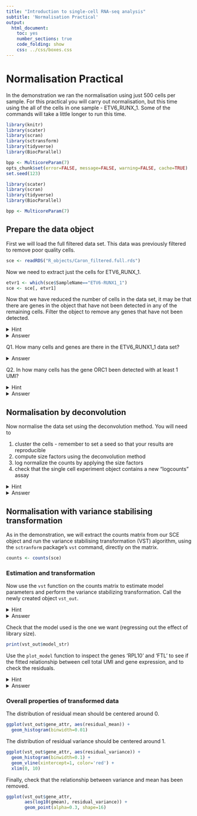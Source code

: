 ```yaml
---
title: "Introduction to single-cell RNA-seq analysis"
subtitle: 'Normalisation Practical'
output:
  html_document:
    toc: yes
    number_sections: true
    code_folding: show 
    css: ../css/boxes.css
---
```


# Normalisation Practical

In the demonstration we ran the normalisation using just 500 cells per sample.
For this practical you will carry out normalisation, but this time using the 
all of the cells in one sample - ETV6_RUNX_1. Some of the commands will take a
little longer to run this time.

```r
library(knitr)
library(scater)
library(scran)
library(sctransform)
library(tidyverse)
library(BiocParallel)

bpp <- MulticoreParam(7)
opts_chunk$set(error=FALSE, message=FALSE, warning=FALSE, cache=TRUE)
set.seed(123)
```

```r
library(scater)
library(scran)
library(tidyverse)
library(BiocParallel)

bpp <- MulticoreParam(7)
```

## Prepare the data object

First we will load the full filtered data set. This data was previously filtered
to remove poor quality cells.

```r
sce <- readRDS("R_objects/Caron_filtered.full.rds")
```

Now we need to extract just the cells for ETV6_RUNX_1.

```r
etvr1 <- which(sce$SampleName=="ETV6-RUNX1_1")
sce <- sce[, etvr1]
```

:::exercise 

Now that we have reduced the number of cells in the data set, it may be that
there are genes in the object that have not been detected in any of the 
remaining cells. Filter the object to remove any genes that have not been 
detected.

<details><summary>Hint</summary>

Any gene that has not been detected will have total UMI count across all cells
of zero. You can use `rowSums` on the `counts` matrix of the single cell object
to determine the total counts for each each gene. Then keep only rows with total
counts greater than 0.

</details>

<details><summary>Answer</summary>

```r
detected_genes <- rowSums(counts(sce)) > 0
sce <- sce[detected_genes,]
```

</details>

Q1. How many cells and genes are there in the ETV6_RUNX1_1 data set?

<details><summary>Answer</summary>

```r
dim(sce)
```

or

```r
sce
```


There are `r ncol(sce)` cells remaining and `r nrow(sce)` genes detected.

</details>

Q2. In how many cells has the gene ORC1 been detected with at least 1 UMI?

<details><summary>Hint</summary>

You will need to search the `rowData` of the single cell experiment 
object to determine which row of the `counts` matrix contains the data for the
gene ORC1. 

You can either use the row name (in this case the Ensembl ID) or the row number
to retrieve the counts for ORC1 from the counts matrix. You can then determine
how many of these are greater than 0.

</details>

<details><summary>Answer</summary>

```r
orc1_row <- which(rowData(sce)$Symbol == "ORC1")
sum(counts(sce)[orc1_row, ] > 0)
```

</details>

:::

## Normalisation by deconvolution

:::exercise 

Now normalise the data set using the deconvolution method. You will need to

1. cluster the cells - remember to set a seed so that your results are
reproducible
2. compute size factors using the deconvolution method  
3. log normalize the counts by applying the size factors  
4. check that the single cell experiment object contains a new "logcounts" assay

<details><summary>Hint</summary>

These are the commands you will need to use for each step:

1. cluster the cells: `quickCluster`
2. compute size factors: `computePooledFactors`
3. log normalize the counts: `logNormCounts`
4. check assay: `assayNames`

</details>

<details><summary>Answer</summary>

### Cluster cells

```r
set.seed(100) 
clust <- quickCluster(sce, BPPARAM = bpp)
```

### Compute size factors

```r
sce <- computePooledFactors(sce,
			 clusters = clust,
			 min.mean = 0.1,
			 BPPARAM = bpp)
```

### Apply size factors

```r
sce <- logNormCounts(sce)
```

### Check assays

```r
assayNames(sce)
```

</details>

:::

## Normalisation with variance stabilising transformation

As in the demonstration, we will extract the counts matrix from our SCE object
and run the variance stabilising transformation (VST) algorithm, using the
`sctranform` package's `vst` command, directly on the matrix.

```r
counts <- counts(sce)
```

### Estimation and transformation

:::exercise 

Now use the `vst` function on the counts matrix to estimate model parameters and
perform the variance stabilizing transformation. Call the newly created object
`vst_out`.

<details><summary>Hint</summary>

You will need to provide 4 arguments:

* `umi` - The matrix of UMI counts with genes as rows and cells as columns  
* `latent_var` - The independent variables to regress out as a character vector
- in this case this should be 'log_umi'
* `return_gene_attr` - set to 'TRUE'
* `return_cell_attr` - set to 'TRUE' 

</details>

<details><summary>Answer</summary>

```r
set.seed(44)
vst_out <- vst(umi = counts,
               latent_var = 'log_umi',
               return_gene_attr = TRUE,
               return_cell_attr = TRUE
  )
```

</details>

:::

Check that the model used is the one we want (regressing out the effect of 
library size).

```r
print(vst_out$model_str)
```

:::exercise

Use the `plot_model` function to inspect the genes 'RPL10' and 'FTL' to see if
the fitted relationship between cell total UMI and gene expression, and to 
check the residuals.

<details><summary>Hint</summary>

First you will need to retrieve the Ensembl IDs for each of the genes from the
`rowData` of the original sce object.

The `plot_model` function requires four arguments:

+ `x` - the output of `vst`
+ `umi` - the counts matrix that `vst` was run on
+ `goi` - the IDs of the **g**enes **o**f **i**nterest - these should match the
rownames of the original counts matrix. In our case these should be Ensembl IDS
+ `plot_residual` - set this to `TRUE`

</details>

<details><summary>Answer</summary>

```r
ensId <- rowData(sce) %>%
	as.data.frame %>%
	filter(Symbol %in% c('RPL10', 'FTL')) %>%
  pull("ID")

plot_model(x = vst_out,
           umi = counts,
           goi = ensId,
           plot_residual = TRUE)
```

</details>

:::

### Overall properties of transformed data

The distribution of residual mean should be centered around 0.

```r
ggplot(vst_out$gene_attr, aes(residual_mean)) +
  geom_histogram(binwidth=0.01)
```

The distribution of residual variance should be centered around 1.

```r
ggplot(vst_out$gene_attr, aes(residual_variance)) +
  geom_histogram(binwidth=0.1) +
  geom_vline(xintercept=1, color='red') +
  xlim(0, 10)
```

Finally, check that the relationship between variance and mean has been removed.

```r
ggplot(vst_out$gene_attr,
       aes(log10(gmean), residual_variance)) +
       geom_point(alpha=0.3, shape=16)
```
